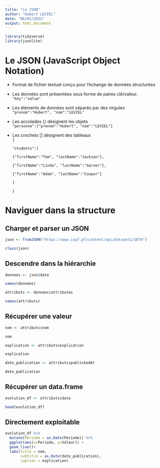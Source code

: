 ---
title: "Le JSON"
author: "Hubert LEVIEL"
date: "06/02/2023"
output: html_document
---

```{r, warning=FALSE}
library(tidyverse)
library(jsonlite)
```

# Le JSON (JavaScript Object Notation)

-   Format de fichier textuel conçu pour l'échange de données structurées

-   Les données sont présentées sous forme de paires clé/valeur.\
    `"key":"value"`

-   Les éléments de données sont séparés par des virgules\
    `"prenom":"Hubert", "nom":"LEVIEL"`

-   Les accolades {} désignent les objets\
    `"personne":{"prenom":"Hubert", "nom":"LEVIEL"}`

-   Les crochets \[\] désignent des tableaux\
    `{`

    `"students":[`

    `{"firstName":"Tom", "lastName":"Jackson"},`

    `{"firstName":"Linda", "lastName":"Garner"},`

    `{"firstName":"Adam", "lastName":"Cooper"}`

    `]`

    `}`

# Naviguer dans la structure

## Charger et parser un JSON

```{r cars}
json <- fromJSON("https://www.ispf.pf/content/api/datasets/1070")

class(json)
```

## Descendre dans la hiérarchie

```{r}
donnees <- json$data

names(donnees)
```

```{r}
attributs <- donnees$attributes

names(attributs)
```

## Récupérer une valeur

```{r}
nom <- attributs$nom

nom
```

```{r}
explication <- attributs$explication

explication
```

```{r}
date_publication <- attributs$publishedAt

date_publication
```

## Récupérer un data.frame

```{r}
evolution_df <- attributs$data

head(evolution_df)
```

## Directement exploitable

```{r}
evolution_df %>%
  mutate(Periode = as.Date(Periode)) %>%
  ggplot(aes(x=Periode, y=Valeur)) +
  geom_line()+
  labs(title = nom, 
       subtitle = as.Date(date_publication),
       caption = explication)
```
